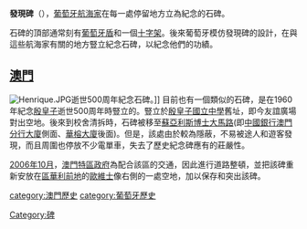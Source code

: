 '''發現碑'''（{{lang-pt|Padrão}}），[[葡萄牙|葡萄牙]][[航海家|航海家]]在每一處停留地方立為紀念的石碑。

石碑的頂部通常刻有[[葡萄牙國徽|葡萄牙盾]]和一個[[十字架|十字架]]。後來葡萄牙模仿發現碑的設計，在與這些航海家有關的地方豎立紀念石碑，以紀念他們的功績。

==[[澳門|澳門]]==
[[File:Henrique.JPG|thumb]]逝世500周年紀念石碑。]]
目前也有一個類似的石碑，是在1960年紀念[[殷皇子|殷皇子]]逝世500周年時豎立的。豎立於[[殷皇子國立中學|殷皇子國立中學]]舊址，即今友誼廣場對出空地。後來到校舍清拆時，石碑被移至[[蘇亞利斯博士大馬路|蘇亞利斯博士大馬路]](即[[中國銀行澳門分行大廈|中國銀行澳門分行大廈]]側面、[[華榕大廈|華榕大廈]]後面)。但是，該處由於較為隱蔽，不易被途人和遊客發現，而且周圍也停放不少電單車，失去了歷史紀念碑應有的莊嚴性。

[[2006年10月|2006年10月]]，[[澳門特區政府|澳門特區政府]]為配合該區的交通，因此進行道路整頓，並把該碑重新安放在[[區華利前地|區華利前地]]的[[歐維士|歐維士]]像右側的一處空地，加以保存和突出該碑。

[[category:澳門歷史|category:澳門歷史]]
[[category:葡萄牙歷史|category:葡萄牙歷史]]
[[Category:碑|Category:碑]]